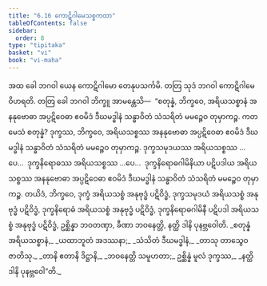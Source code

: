 ```yaml
---
title: "6.16 ကောဋိဂါမေသစ္စကထာ"
tableOfContents: false
sidebar:
  order: 8
type: "tipitaka"
basket: "vi"
book: "vi-maha"
---
```



<DynamicBreadcrumb />

<Division number="287" book="vi-maha">

<Paragraph number="1309" book="vi-maha">
အထ ခေါ ဘဂဝါ ယေန ကောဋိဂါမော တေနုပသင်္ကမိ. တတြ သုဒံ ဘဂဝါ ကောဋိဂါမေ ဝိဟရတိ. တတြ ခေါ ဘဂဝါ ဘိက္ခူ အာမန္တေသိ—  “စတုန္နံ, ဘိက္ခဝေ, အရိယသစ္စာနံ အနနုဗောဓာ အပ္ပဋိဝေဓာ ဧဝမိဒံ ဒီဃမဒ္ဓါနံ သန္ဓာဝိတံ သံသရိတံ မမဉ္စေဝ တုမှာကဉ္စ. ကတမေသံ စတုန္နံ? ဒုက္ခဿ, ဘိက္ခဝေ, အရိယသစ္စဿ အနနုဗောဓာ အပ္ပဋိဝေဓာ ဧဝမိဒံ ဒီဃမဒ္ဓါနံ သန္ဓာဝိတံ သံသရိတံ မမဉ္စေဝ တုမှာကဉ္စ. ဒုက္ခသမုဒယဿ အရိယသစ္စဿ …ပေ…  ဒုက္ခနိရောဓဿ အရိယသစ္စဿ …ပေ…  ဒုက္ခနိရောဓဂါမိနိယာ ပဋိပဒါယ အရိယသစ္စဿ အနနုဗောဓာ အပ္ပဋိဝေဓာ ဧဝမိဒံ ဒီဃမဒ္ဓါနံ သန္ဓာဝိတံ သံသရိတံ မမဉ္စေဝ တုမှာကဉ္စ. တယိဒံ, ဘိက္ခဝေ, ဒုက္ခံ အရိယသစ္စံ အနုဗုဒ္ဓံ ပဋိဝိဒ္ဓံ, ဒုက္ခသမုဒယံ အရိယသစ္စံ အနုဗုဒ္ဓံ ပဋိဝိဒ္ဓံ, ဒုက္ခနိရောဓံ အရိယသစ္စံ အနုဗုဒ္ဓံ ပဋိဝိဒ္ဓံ, ဒုက္ခနိရောဓဂါမိနီ ပဋိပဒါ အရိယသစ္စံ အနုဗုဒ္ဓံ ပဋိဝိဒ္ဓံ, ဥစ္ဆိန္နာ ဘဝတဏှာ, ခီဏာ ဘဝနေတ္တိ, နတ္ထိ ဒါနိ ပုနဗ္ဘဝေါတိ.
</Paragraph>

<Paragraph number="1310" type="verses" book="vi-maha">
_စတုန္နံ အရိယသစ္စာနံ,_  
_ယထာဘူတံ အဒဿနာ;_  
_သံသိတံ ဒီဃမဒ္ဓါနံ,_  
_တာသု တာသွေဝ ဇာတိသု._  

</Paragraph>

<Paragraph number="1311" type="verses" book="vi-maha">
_တာနိ ဧတာနိ ဒိဋ္ဌာနိ,_  
_ဘဝနေတ္တိ သမူဟတာ;_  
ဥစ္ဆိန္နံ မူလံ ဒုက္ခဿ,_  
_နတ္ထိ ဒါနိ ပုနဗ္ဘဝေါ”တိ._
</Paragraph>
</Division>